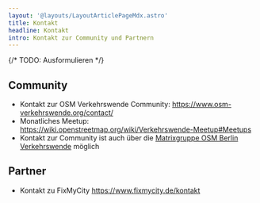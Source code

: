 ```yaml
---
layout: '@layouts/LayoutArticlePageMdx.astro'
title: Kontakt
headline: Kontakt
intro: Kontakt zur Community und Partnern
---
```


{/* TODO: Ausformulieren */}

## Community

* Kontakt zur OSM Verkehrswende Community: https://www.osm-verkehrswende.org/contact/
* Monatliches Meetup: https://wiki.openstreetmap.org/wiki/Verkehrswende-Meetup#Meetups
* Kontakt zur Community ist auch über die <a href="https://matrix.to/#/#osmberlinverkehr:matrix.org" target="_blank">Matrixgruppe OSM Berlin Verkehrswende</a> möglich

## Partner

* Kontakt zu FixMyCity https://www.fixmycity.de/kontakt
